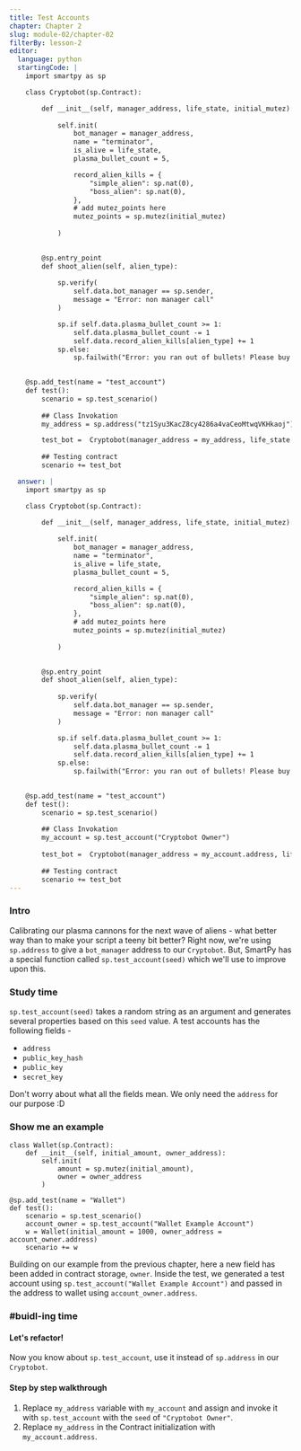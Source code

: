 ```yaml
---
title: Test Accounts
chapter: Chapter 2
slug: module-02/chapter-02
filterBy: lesson-2
editor:
  language: python
  startingCode: |
    import smartpy as sp

    class Cryptobot(sp.Contract):

        def __init__(self, manager_address, life_state, initial_mutez):
            
            self.init(
                bot_manager = manager_address,
                name = "terminator",
                is_alive = life_state,
                plasma_bullet_count = 5,

                record_alien_kills = {
                    "simple_alien": sp.nat(0), 
                    "boss_alien": sp.nat(0), 
                },
                # add mutez_points here
                mutez_points = sp.mutez(initial_mutez)
                
            )

            
        @sp.entry_point
        def shoot_alien(self, alien_type):
            
            sp.verify(
                self.data.bot_manager == sp.sender, 
                message = "Error: non manager call"
            )

            sp.if self.data.plasma_bullet_count >= 1:
                self.data.plasma_bullet_count -= 1
                self.data.record_alien_kills[alien_type] += 1
            sp.else:
                sp.failwith("Error: you ran out of bullets! Please buy more!")

        
    @sp.add_test(name = "test_account")
    def test():
        scenario = sp.test_scenario()
        
        ## Class Invokation
        my_address = sp.address("tz1Syu3KacZ8cy4286a4vaCeoMtwqVKHkaoj")

        test_bot =  Cryptobot(manager_address = my_address, life_state = True, initial_mutez=5000)
        
        ## Testing contract
        scenario += test_bot

  answer: |  
    import smartpy as sp

    class Cryptobot(sp.Contract):

        def __init__(self, manager_address, life_state, initial_mutez):
            
            self.init(
                bot_manager = manager_address,
                name = "terminator",
                is_alive = life_state,
                plasma_bullet_count = 5,

                record_alien_kills = {
                    "simple_alien": sp.nat(0), 
                    "boss_alien": sp.nat(0), 
                },
                # add mutez_points here
                mutez_points = sp.mutez(initial_mutez)
                
            )

            
        @sp.entry_point
        def shoot_alien(self, alien_type):
            
            sp.verify(
                self.data.bot_manager == sp.sender, 
                message = "Error: non manager call"
            )

            sp.if self.data.plasma_bullet_count >= 1:
                self.data.plasma_bullet_count -= 1
                self.data.record_alien_kills[alien_type] += 1
            sp.else:
                sp.failwith("Error: you ran out of bullets! Please buy more!")

        
    @sp.add_test(name = "test_account")
    def test():
        scenario = sp.test_scenario()
        
        ## Class Invokation
        my_account = sp.test_account("Cryptobot Owner")
        
        test_bot =  Cryptobot(manager_address = my_account.address, life_state = True, initial_mutez=5000)
        
        ## Testing contract
        scenario += test_bot
---
```


### Intro

Calibrating our plasma cannons for the next wave of aliens - what better way than to make your script a teeny bit better?
Right now, we're using `sp.address` to give a `bot_manager` address to our `Cryptobot`.
But, SmartPy has a special function called `sp.test_account(seed)` which we'll use to improve upon this.

### Study time
`sp.test_account(seed)` takes a random string as an argument and generates several properties based on this `seed` value.
A test accounts has the following fields - 
- `address`
- `public_key_hash`
- `public_key`
- `secret_key`

Don't worry about what all the fields mean. We only need the `address`     for our purpose :D

### Show me an example
```python=
class Wallet(sp.Contract):
    def __init__(self, initial_amount, owner_address):
        self.init(
            amount = sp.mutez(initial_amount),
            owner = owner_address
        )
    
@sp.add_test(name = "Wallet")
def test():
    scenario = sp.test_scenario()
    account_owner = sp.test_account("Wallet Example Account")
    w = Wallet(initial_amount = 1000, owner_address = account_owner.address)
    scenario += w
```
Building on our example from the previous chapter, here a new field has been added in contract storage, `owner`. 
Inside the test, we generated a test account using `sp.test_account("Wallet Example Account")` and passed in the address to wallet using `account_owner.address`.

### #buidl-ing time
 
#### Let's refactor!
Now you know about `sp.test_account`, use it instead of `sp.address` in our `Cryptobot`.

#### Step by step walkthrough
1. Replace `my_address` variable with `my_account` and assign and invoke it with `sp.test_account` with the `seed` of `"Cryptobot Owner"`.
2. Replace `my_address` in the Contract initialization with `my_account.address`.